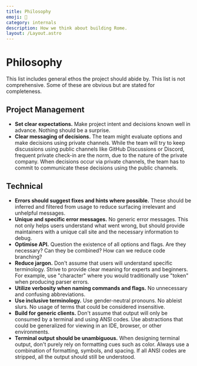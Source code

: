```yaml
---
title: Philosophy
emoji: 🧐
category: internals
description: How we think about building Rome.
layout: /Layout.astro
---
```


# Philosophy

This list includes general ethos the project should abide by. This list is not comprehensive. Some of these are obvious but are stated for completeness.

## Project Management

- **Set clear expectations.** Make project intent and decisions known well in advance. Nothing should be a surprise.
- **Clear messaging of decisions.** The team might evaluate options and make decisions using private channels. While the team will try to keep discussions
  using public channels like GitHub Discussions or Discord, frequent private check-in are the norm, due to the nature of the private company.
  When decisions occur via private channels, the team has to commit to communicate these decisions using the public channels.

## Technical

- **Errors should suggest fixes and hints where possible.** These should be inferred and filtered from usage to reduce surfacing irrelevant and unhelpful messages.
- **Unique and specific error messages.** No generic error messages. This not only helps users understand what went wrong, but should provide maintainers with a unique call site and the necessary information to debug.
- **Optimise API.** Question the existence of all options and flags. Are they necessary? Can they be combined? How can we reduce code branching?
- **Reduce jargon.** Don't assume that users will understand specific terminology. Strive to provide clear meaning for experts and beginners. For example, use "character" where you would traditionally use "token" when producing parser errors.
- **Utilize verbosity when naming commands and flags.** No unnecessary and confusing abbreviations.
- **Use inclusive terminology.** Use gender-neutral pronouns. No ableist slurs. No usage of terms that could be considered insensitive.
- **Build for generic clients.** Don't assume that output will only be consumed by a terminal and using ANSI codes. Use abstractions that could be generalized for viewing in an IDE, browser, or other environments.
- **Terminal output should be unambiguous.** When designing terminal output, don't purely rely on formatting cues such as color. Always use a combination of formatting, symbols, and spacing. If all ANSI codes are stripped, all the output should still be understood.
